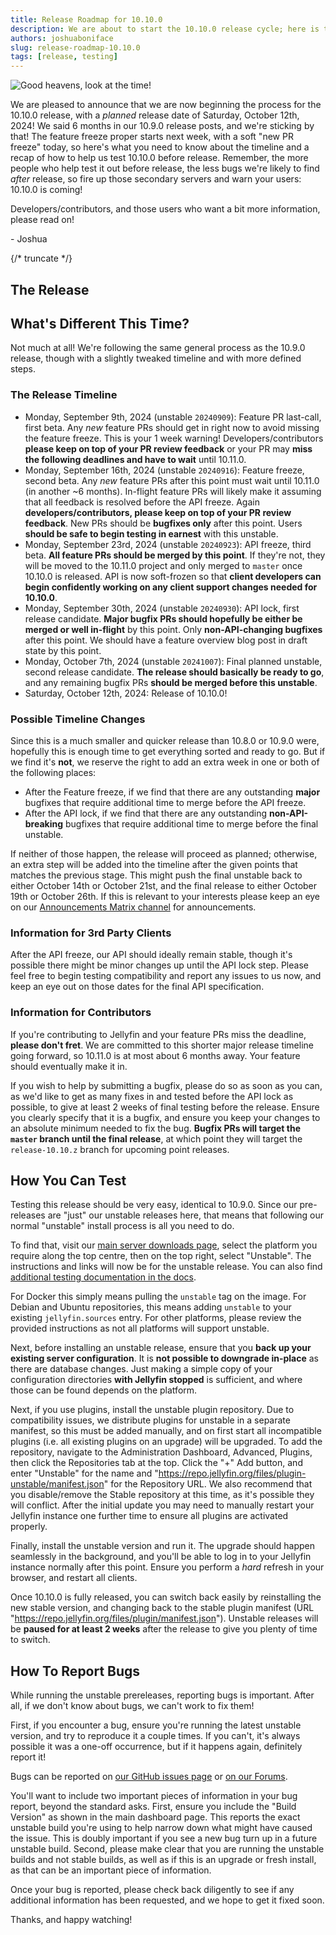 ```yaml
---
title: Release Roadmap for 10.10.0
description: We are about to start the 10.10.0 release cycle; here is the roadmap. Please help us test!
authors: joshuaboniface
slug: release-roadmap-10.10.0
tags: [release, testing]
---
```


![Good heavens, look at the time!](./10.10.0.jpg)

We are pleased to announce that we are now beginning the process for the 10.10.0 release, with a *planned* release date of Saturday, October 12th, 2024! We said 6 months in our 10.9.0 release posts, and we're sticking by that! The feature freeze proper starts next week, with a soft "new PR freeze" today, so here's what you need to know about the timeline and a recap of how to help us test 10.10.0 before release. Remember, the more people who help test it out before release, the less bugs we're likely to find *after* release, so fire up those secondary servers and warn your users: 10.10.0 is coming!

Developers/contributors, and those users who want a bit more information, please read on!

\- Joshua

{/* truncate */}

## The Release

## What's Different This Time?

Not much at all! We're following the same general process as the 10.9.0 release, though with a slightly tweaked timeline and with more defined steps.

### The Release Timeline

- Monday, September 9th, 2024 (unstable `20240909`): Feature PR last-call, first beta. Any *new* feature PRs should get in right now to avoid missing the feature freeze. This is your 1 week warning! Developers/contributors **please keep on top of your PR review feedback** or your PR may **miss the following deadlines and have to wait** until 10.11.0.
- Monday, September 16th, 2024 (unstable `20240916`): Feature freeze, second beta. Any *new* feature PRs after this point must wait until 10.11.0 (in another ~6 months). In-flight feature PRs will likely make it assuming that all feedback is resolved before the API freeze. Again **developers/contributors, please keep on top of your PR review feedback**. New PRs should be **bugfixes only** after this point. Users **should be safe to begin testing in earnest** with this unstable.
- Monday, September 23rd, 2024 (unstable `20240923`): API freeze, third beta. **All feature PRs should be merged by this point**. If they're not, they will be moved to the 10.11.0 project and only merged to `master` once 10.10.0 is released. API is now soft-frozen so that **client developers can begin confidently working on any client support changes needed for 10.10.0**.
- Monday, September 30th, 2024 (unstable `20240930`): API lock, first release candidate. **Major bugfix PRs should hopefully be either be merged or well in-flight** by this point. Only **non-API-changing bugfixes** after this point. We should have a feature overview blog post in draft state by this point.
- Monday, October 7th, 2024 (unstable `20241007`): Final planned unstable, second release candidate. **The release should basically be ready to go**, and any remaining bugfix PRs **should be merged before this unstable**.
- Saturday, October 12th, 2024: Release of 10.10.0!

### Possible Timeline Changes

Since this is a much smaller and quicker release than 10.8.0 or 10.9.0 were, hopefully this is enough time to get everything sorted and ready to go. But if we find it's **not**, we reserve the right to add an extra week in one or both of the following places:

- After the Feature freeze, if we find that there are any outstanding **major** bugfixes that require additional time to merge before the API freeze.
- After the API lock, if we find that there are any outstanding **non-API-breaking** bugfixes that require additional time to merge before the final unstable.

If neither of those happen, the release will proceed as planned; otherwise, an extra step will be added into the timeline after the given points that matches the previous stage. This might push the final unstable back to either October 14th or October 21st, and the final release to either October 19th or October 26th. If this is relevant to your interests please keep an eye on our [Announcements Matrix channel](https://matrix.to/#/#jellyfin-announce:matrix.org) for announcements.

### Information for 3rd Party Clients

After the API freeze, our API should ideally remain stable, though it's possible there might be minor changes up until the API lock step. Please feel free to begin testing compatibility and report any issues to us now, and keep an eye out on those dates for the final API specification.

### Information for Contributors

If you're contributing to Jellyfin and your feature PRs miss the deadline, **please don't fret**. We are committed to this shorter major release timeline going forward, so 10.11.0 is at most about 6 months away. Your feature should eventually make it in.

If you wish to help by submitting a bugfix, please do so as soon as you can, as we'd like to get as many fixes in and tested before the API lock as possible, to give at least 2 weeks of final testing before the release. Ensure you clearly specify that it is a bugfix, and ensure you keep your changes to an absolute minimum needed to fix the bug. **Bugfix PRs will target the `master` branch until the final release**, at which point they will target the `release-10.10.z` branch for upcoming point releases.

## How You Can Test

Testing this release should be very easy, identical to 10.9.0. Since our pre-releases are "just" our unstable releases here, that means that following our normal "unstable" install process is all you need to do.

To find that, visit our [main server downloads page](https://jellyfin.org/downloads/server), select the platform you require along the top centre, then on the top right, select "Unstable". The instructions and links will now be for the unstable release. You can also find [additional testing documentation in the docs](https://jellyfin.org/docs/general/testing/).

For Docker this simply means pulling the `unstable` tag on the image. For Debian and Ubuntu repositories, this means adding `unstable` to your existing `jellyfin.sources` entry. For other platforms, please review the provided instructions as not all platforms will support unstable.

Next, before installing an unstable release, ensure that you **back up your existing server configuration**. It is **not possible to downgrade in-place** as there are database changes. Just making a simple copy of your configuration directories **with Jellyfin stopped** is sufficient, and where those can be found depends on the platform.

Next, if you use plugins, install the unstable plugin repository. Due to compatibility issues, we distribute plugins for unstable in a separate manifest, so this must be added manually, and on first start all incompatible plugins (i.e. all existing plugins on an upgrade) will be upgraded. To add the repository, navigate to the Administration Dashboard, Advanced, Plugins, then click the Repositories tab at the top. Click the "+" Add button, and enter "Unstable" for the name and "https://repo.jellyfin.org/files/plugin-unstable/manifest.json" for the Repository URL. We also recommend that you disable/remove the Stable repository at this time, as it's possible they will conflict. After the initial update you may need to manually restart your Jellyfin instance one further time to ensure all plugins are activated properly.

Finally, install the unstable version and run it. The upgrade should happen seamlessly in the background, and you'll be able to log in to your Jellyfin instance normally after this point. Ensure you perform a _hard_ refresh in your browser, and restart all clients.

Once 10.10.0 is fully released, you can switch back easily by reinstalling the new stable version, and changing back to the stable plugin manifest (URL "https://repo.jellyfin.org/files/plugin/manifest.json"). Unstable releases will be **paused for at least 2 weeks** after the release to give you plenty of time to switch.

## How To Report Bugs

While running the unstable prereleases, reporting bugs is important. After all, if we don't know about bugs, we can't work to fix them!

First, if you encounter a bug, ensure you're running the latest unstable version, and try to reproduce it a couple times. If you can't, it's always possible it was a one-off occurrence, but if it happens again, definitely report it!

Bugs can be reported on [our GitHub issues page](https://github.com/jellyfin/jellyfin) or [on our Forums](https://forum.jellyfin.org).

You'll want to include two important pieces of information in your bug report, beyond the standard asks. First, ensure you include the "Build Version" as shown in the main dashboard page. This reports the exact unstable build you're using to help narrow down what might have caused the issue. This is doubly important if you see a new bug turn up in a future unstable build. Second, please make clear that you are running the unstable builds and not stable builds, as well as if this is an upgrade or fresh install, as that can be an important piece of information.

Once your bug is reported, please check back diligently to see if any additional information has been requested, and we hope to get it fixed soon.

Thanks, and happy watching!

